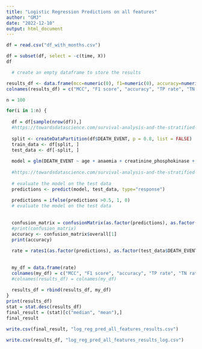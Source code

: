 ```yaml
---
title: "Logistic Regression Predictions on all features"
author: "GMJ"
date: "2022-12-10"
output: html_document
---
```


```r
df = read.csv("df_with_months.csv")

df = subset(df, select = -c(time, X))
df
```


```r


  # create an empty dataframe to store the results

results_df <- data.frame(mcc=numeric(0), f1=numeric(0), accuracy=numeric(0), tp_rate=numeric(0), tn_rate=numeric(0), prc_auc=numeric(0), roc_auc=numeric(0))
colnames(results_df) = c("MCC", "F1 score", "accuracy", "TP rate", "TN rate", "PR AUC", "ROC AUC")

n = 100

for(i in 1:n) {
  
  df = df[sample(nrow(df)),]
  #https://towardsdatascience.com/survival-analysis-and-the-stratified-sample-2c2582aa9805
 
  split <- createDataPartition(df$DEATH_EVENT, p = 0.8, list = FALSE)
  train_data <- df[split, ]
  test_data <- df[-split, ]
  
  model = glm(DEATH_EVENT ~ age + anaemia + creatinine_phosphokinase + diabetes + ejection_fraction + high_blood_pressure + platelets + serum_creatinine + serum_sodium + sex + smoking + as.factor(month), data = train_data, family = "binomial")
  
  #https://towardsdatascience.com/survival-analysis-and-the-stratified-sample-2c2582aa9805
  
  # evaluate the model on the test data
  predictions <- predict(model, test_data, type="response")
  
  predictions = ifelse(predictions >0.5, 1, 0)
  # evaluate the model on the test data
  
  
  confusion_matrix = confusionMatrix(as.factor(predictions), as.factor(test_data$DEATH_EVENT), mode = "everything")
  #print(confusion_matrix)
  accuracy <- confusion_matrix$overall[1]
  print(accuracy)
  
  rate = rates1(as.factor(predictions), as.factor(test_data$DEATH_EVENT))
  
  
  my_df = data.frame(rate)
  colnames(my_df) = c("MCC", "F1 score", "accuracy", "TP rate", "TN rate", "PR AUC", "ROC AUC")
  #colnames(results_df) = colnames(my_df)
  
  results_df = rbind(results_df, my_df)
}
print(results_df)
stat = stat.desc(results_df)
final_result = (stat)[c("median", "mean"),]
final_result
```

```r
write.csv(final_result, "log_reg_pred_all_features_results.csv")
```

```r
write.csv(results_df, "log_reg_pred_all_features_results_log.csv")
```

